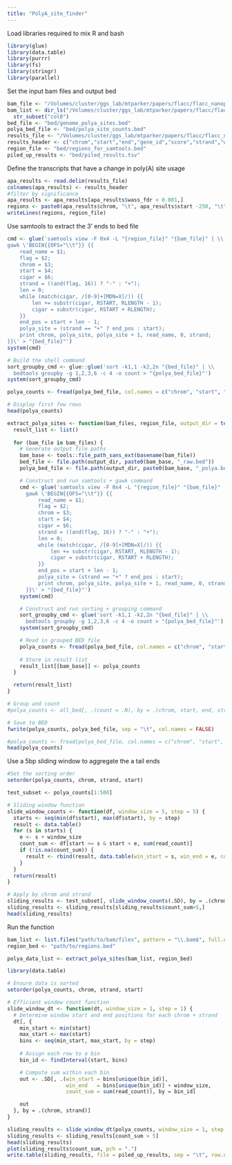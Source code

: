```yaml
---
title: "PolyA_site_finder"
---
```

Load libraries required to mix R and bash
```r
library(glue)
library(data.table)
library(purrr)
library(fs)
library(stringr)
library(parallel)
```

Set the input bam files and output bed
```r
bam_file <- "/Volumes/cluster/ggs_lab/mtparker/papers/flacc/flacc_nanopore/pipeline/aligned_data/col0_1.genome.bam"
bam_list <- dir_ls("/Volumes/cluster/ggs_lab/mtparker/papers/flacc/flacc_nanopore/pipeline/aligned_data", glob = "*genome.filtered.bam")  %>%
  str_subset("col0")
bed_file <- "bed/genome_polya_sites.bed"
polya_bed_file <- "bed/polya_site_counts.bed"
results_file <- "/Volumes/cluster/ggs_lab/mtparker/papers/flacc/flacc_nanopore/pipeline/apa_results/vir1_vs_col0.apa_results.bed"
results_header <- c("chrom","start","end","gene_id","score","strand","wass_dist","wass_dir","wass_pval","wass_fdr","nreads_cntrl","nreads_treat")
region_file <- "bed/regions_for_samtools.bed"
piled_up_results <- "bed/piled_results.tsv"
```
Define the transcripts that have a change in poly(A) site usage
```r
apa_results <- read.delim(results_file)
colnames(apa_results) <- results_header
#filter by significance
apa_results <- apa_results[apa_results$wass_fdr < 0.001,]
regions <- paste0(apa_results$chrom, "\t", apa_results$start -250, "\t", apa_results$end +250)
writeLines(regions, region_file)
```

Use samtools to extract the 3' ends to bed file
```R
cmd <- glue('samtools view -F 0x4 -L "{region_file}" "{bam_file}" | \\
gawk \'BEGIN{{OFS="\\t"}} {{
    read_name = $1;
    flag = $2;
    chrom = $3;
    start = $4;
    cigar = $6;
    strand = ((and(flag, 16)) ? "-" : "+");
    len = 0;
    while (match(cigar, /[0-9]+[MDN=X]/)) {{
        len += substr(cigar, RSTART, RLENGTH - 1);
        cigar = substr(cigar, RSTART + RLENGTH);
    }}
    end_pos = start + len - 1;
    polya_site = (strand == "+" ? end_pos : start);
    print chrom, polya_site, polya_site + 1, read_name, 0, strand;
}}\' > "{bed_file}"')
system(cmd)
```
```r
# Build the shell command
sort_groupby_cmd <- glue::glue('sort -k1,1 -k2,2n "{bed_file}" | \\
  bedtools groupby -g 1,2,3,6 -c 4 -o count > "{polya_bed_file}"')
system(sort_groupby_cmd)

polya_counts <- fread(polya_bed_file, col.names = c("chrom", "start", "end", "strand", "read_count"))

# Display first few rows
head(polya_counts)
```
```r
extract_polya_sites <- function(bam_files, region_file, output_dir = tempdir()) {
  result_list <- list()
  
  for (bam_file in bam_files) {
    # Generate output file paths
    bam_base <- tools::file_path_sans_ext(basename(bam_file))
    bed_file <- file.path(output_dir, paste0(bam_base, "_raw.bed"))
    polya_bed_file <- file.path(output_dir, paste0(bam_base, "_polya.bed"))

    # Construct and run samtools + gawk command
    cmd <- glue('samtools view -F 0x4 -L "{region_file}" "{bam_file}" | \\
      gawk \'BEGIN{{OFS="\\t"}} {{
          read_name = $1;
          flag = $2;
          chrom = $3;
          start = $4;
          cigar = $6;
          strand = ((and(flag, 16)) ? "-" : "+");
          len = 0;
          while (match(cigar, /[0-9]+[MDN=X]/)) {{
              len += substr(cigar, RSTART, RLENGTH - 1);
              cigar = substr(cigar, RSTART + RLENGTH);
          }}
          end_pos = start + len - 1;
          polya_site = (strand == "+" ? end_pos : start);
          print chrom, polya_site, polya_site + 1, read_name, 0, strand;
      }}\' > "{bed_file}"')
    system(cmd)

    # Construct and run sorting + grouping command
    sort_groupby_cmd <- glue('sort -k1,1 -k2,2n "{bed_file}" | \\
      bedtools groupby -g 1,2,3,6 -c 4 -o count > "{polya_bed_file}"')
    system(sort_groupby_cmd)

    # Read in grouped BED file
    polya_counts <- fread(polya_bed_file, col.names = c("chrom", "start", "end", "strand", "read_count"))
    
    # Store in result list
    result_list[[bam_base]] <- polya_counts
  }

  return(result_list)
}

```



```r
# Group and count
#polya_counts <- all_bed[, .(count = .N), by = .(chrom, start, end, strand)]

# Save to BED
fwrite(polya_counts, polya_bed_file, sep = "\t", col.names = FALSE)

#polya_counts <- fread(polya_bed_file, col.names = c("chrom", "start", "end", "strand", "read_count"))
head(polya_counts)
```


Use a 5bp sliding window to aggregate the a tail ends
```r
#Set the sorting order
setorder(polya_counts, chrom, strand, start)

test_subset <- polya_counts[1:500]

# Sliding window function
slide_window_counts <- function(df, window_size = 5, step = 5) {
  starts <- seq(min(df$start), max(df$start), by = step)
  result <- data.table()
  for (s in starts) {
    e <- s + window_size
    count_sum <- df[start >= s & start < e, sum(read_count)]
    if (!is.na(count_sum)) {
      result <- rbind(result, data.table(win_start = s, win_end = e, count_sum = count_sum))
    }
  }
  return(result)
}

# Apply by chrom and strand
sliding_results <- test_subset[, slide_window_counts(.SD), by = .(chrom, strand)]
sliding_results <- sliding_results[sliding_results$count_sum>5,]
head(sliding_results)
```
Run the function
```r
bam_list <- list.files("path/to/bam/files", pattern = "\\.bam$", full.names = TRUE)
region_bed <- "path/to/regions.bed"

polya_data_list <- extract_polya_sites(bam_list, region_bed)
```

```r
library(data.table)

# Ensure data is sorted
setorder(polya_counts, chrom, strand, start)

# Efficient window count function
slide_window_dt <- function(dt, window_size = 1, step = 1) {
  # Determine window start and end positions for each chrom + strand
  dt[, {
    min_start <- min(start)
    max_start <- max(start)
    bins <- seq(min_start, max_start, by = step)
    
    # Assign each row to a bin
    bin_id <- findInterval(start, bins)

    # Compute sum within each bin
    out <- .SD[, .(win_start = bins[unique(bin_id)],
                   win_end   = bins[unique(bin_id)] + window_size,
                   count_sum = sum(read_count)), by = bin_id]

    out
  }, by = .(chrom, strand)]
}
```


```r
sliding_results <- slide_window_dt(polya_counts, window_size = 1, step = 1)
sliding_results <- sliding_results[count_sum > 5]
head(sliding_results)
plot(sliding_results$count_sum, pch = ".")
write.table(sliding_results, file = piled_up_results, sep = "\t", row.names = F, quote = F)
```
